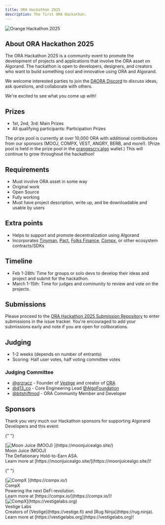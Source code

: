 ```yaml
---
title: ORA Hackathon 2025
description: The first ORA Hackathon.
---
```



<Image
  src={hackathonImage}
  alt="Orange Hackathon 2025"
  class="w-full md:w-2/3 rounded-lg shadow-md max-sm:p-4"
/>

## About ORA Hackathon 2025

The ORA Hackathon 2025 is a community event to promote the development of projects and applications that involve the ORA asset on Algorand. The hackathon is open to developers, designers, and creators who want to build something cool and innovative using ORA and Algorand.

We welcome interested parties to join the [DAORA Discord](https://discord.com/invite/bmEc4y6e7C) to discuss ideas, ask questions, and collaborate with others.

We're excited to see what you come up with!

## Prizes

- 1st, 2nd, 3rd: Main Prizes
- All qualifying participants: Participation Prizes

The prize pool is currently at over 10,000 ORA with additional contributions from our sponsors (MOOJ, COMPX, VEST, ANGRY, BERB, and more!). (Prize pool is held in the prize pool in the [orangescrv.algo](https://allo.info/account/37NIAMP4KDYOI6RCWHGLUS3X2UAXFWB7GCPYQLJIUNUMNS5GLPFX4I5X6A/assets) wallet.) This will continue to grow throughout the hackathon!

## Requirements

- Must involve ORA asset in some way
- Original work
- Open Source
- Fully working
- Must have project description, write up, and be downloadable and usable by users

## Extra points

- Helps to support and promote decentralization using Algorand
- Incorporates [Tinyman](https://tinyman.org), [Pact](https://pact.fi), [Folks Finance](https://folks.finance), [Compx](https://compx.io), or other ecosystem contracts/SDKs

## Timeline

- Feb 1-28th: Time for groups or solo devs to develop their ideas and project and submit for the hackathon.
- March 1-15th: Time for judges and community to review and vote on the projects.

## Submissions

Please proceed to the [ORA Hackathon 2025 Submission Repository](https://github.com/orangesmeme/ora-hackathon-2025) to enter submissions in the issue tracker. You're encouraged to add your submissions early and note if you are open for collborations.

## Judging

- 1-2 weeks (depends on number of entrants)
- Scoring: Half user votes, half voting committee votes

### Judging Committee

- [@grzracz](https://x.com/grzracz) - Founder of [Vestige](https://vestige.fi) and creator of [ORA](https://oranges.meme)
- [@d13_co](https://x.com/d13_co) - Core Engineering Lead [@AlgoFoundation](https://x.com/AlgoFoundation)
- [@bitshiftmod](https://x.com/bitshiftmod) - ORA Community Member and Developer

## Sponsors

Thank you very much our Hackathon sponsors for supporting Algorand Developers and this event:

<div class="grid md:grid-cols-2 w-full">

{" "}
<div class="flex flex-col items-center p-4 text-center max-w-96 [&>*]:m-0">
  [<Image src={moojLogo} alt="Moon Juice (MOOJ)" class="size-32" />
  ](https://moonjuicealgo.site/)
  <div class="font-bold text-2xl">Moon Juice (MOOJ)</div>
  <div>The Deflationary Hold-to-Earn ASA.</div>
  <div style={{ marginTop: "0 !important" }}>
    Learn more at [https://moonjuicealgo.site/](https://moonjuicealgo.site/)!
  </div>
</div>

{" "}
<div
  class="flex flex-col items-center p-4 text-center max-w-96"
  style={{ marginTop: "0 !important" }}
>
  <div class="bg-white">
    [<Image src={compxLogo} alt="CompX" class="size-32" />
    ](https://compx.io/)
  </div>
  <div class="font-bold text-2xl">CompX</div>
  <div>Powering the next DeFi revolution.</div>
  <div style={{ marginTop: "0 !important" }}>
    Learn more at [https://compx.io/](https://compx.io/)!
  </div>
</div>

  <div class="flex flex-col items-center p-4 text-center max-w-96" style={{ marginTop: "0 !important" }}>
    <div class="bg-white">[<Image src={vestigeLogo} alt="CompX" class="size-32" />](https://vestigelabs.org)</div>
    <div class="font-bold text-2xl">Vestige Labs</div>
    <div>Creators of [Vestige](https://vestige.fi) and [Rug Ninja](https://rug.ninja).</div>
    <div style={{ marginTop: "0 !important" }}>Learn more at [https://vestigelabs.org](https://vestigelabs.org)!</div>
  </div>
</div>
